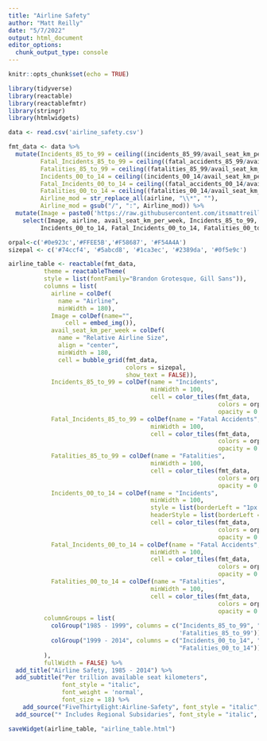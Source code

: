 ```yaml
---
title: "Airline Safety"
author: "Matt Reilly"
date: "5/7/2022"
output: html_document
editor_options: 
  chunk_output_type: console
---
```


```r
knitr::opts_chunk$set(echo = TRUE)

library(tidyverse)
library(reactable)
library(reactablefmtr)
library(stringr)
library(htmlwidgets)
```

```r
data <- read.csv('airline_safety.csv')
```

```r
fmt_data <- data %>%
  mutate(Incidents_85_to_99 = ceiling((incidents_85_99/avail_seat_km_per_week) * 1000000000),
         Fatal_Incidents_85_to_99 = ceiling((fatal_accidents_85_99/avail_seat_km_per_week) * 1000000000),
         Fatalities_85_to_99 = ceiling((fatalities_85_99/avail_seat_km_per_week) * 1000000000),
         Incidents_00_to_14 = ceiling((incidents_00_14/avail_seat_km_per_week) * 1000000000),
         Fatal_Incidents_00_to_14 = ceiling((fatal_accidents_00_14/avail_seat_km_per_week) * 1000000000),
         Fatalities_00_to_14 = ceiling((fatalities_00_14/avail_seat_km_per_week) * 1000000000),
         Airline_mod = str_replace_all(airline, "\\*", ""),
         Airline_mod = gsub("/", ":", Airline_mod)) %>%
  mutate(Image = paste0('https://raw.githubusercontent.com/itsmattreilly/Airline-Safety/main/Logos/', gsub(" ", "", Airline_mod), ".png")) %>%
    select(Image, airline, avail_seat_km_per_week, Incidents_85_to_99, Fatal_Incidents_85_to_99, Fatalities_85_to_99,
         Incidents_00_to_14, Fatal_Incidents_00_to_14, Fatalities_00_to_14) 

```


```r
orpal<-c('#0e923c','#FFEE5B','#F58687', '#F54A4A')
sizepal <- c('#74ccf4', '#5abcd8', '#1ca3ec', '#2389da', '#0f5e9c')

airline_table <- reactable(fmt_data,
          theme = reactableTheme(
          style = list(fontFamily="Brandon Grotesque, Gill Sans")),
          columns = list(
            airline = colDef(
              name = "Airline",
              minWidth = 180),
            Image = colDef(name="",
                cell = embed_img()),
            avail_seat_km_per_week = colDef(
              name = "Relative Airline Size",
              align = "center",
              minWidth = 180,
              cell = bubble_grid(fmt_data,
                                 colors = sizepal,
                                 show_text = FALSE)),
            Incidents_85_to_99 = colDef(name = "Incidents",
                                        minWidth = 100,
                                        cell = color_tiles(fmt_data,
                                                           colors = orpal, 
                                                           opacity = 0.8), align = "center"),
            Fatal_Incidents_85_to_99 = colDef(name = "Fatal Accidents",
                                        minWidth = 100,
                                        cell = color_tiles(fmt_data,
                                                           colors = orpal, 
                                                           opacity = 0.8), align = "center"),
            Fatalities_85_to_99 = colDef(name = "Fatalities",
                                        minWidth = 100,
                                        cell = color_tiles(fmt_data,
                                                           colors = orpal, 
                                                           opacity = 0.8), align = "center"),
            Incidents_00_to_14 = colDef(name = "Incidents",
                                        minWidth = 100,
                                        style = list(borderLeft = "1px solid #eee"),
                                        headerStyle = list(borderLeft = "1px solid #eee"),
                                        cell = color_tiles(fmt_data,
                                                           colors = orpal, 
                                                           opacity = 0.8), align = "center"),
            Fatal_Incidents_00_to_14 = colDef(name = "Fatal Accidents",
                                        minWidth = 100,
                                        cell = color_tiles(fmt_data,
                                                           colors = orpal, 
                                                           opacity = 0.8), align = "center"),
            Fatalities_00_to_14 = colDef(name = "Fatalities",
                                        minWidth = 100,
                                        cell = color_tiles(fmt_data,
                                                           colors = orpal, 
                                                           opacity = 0.8), align = "center")),
          columnGroups = list(
            colGroup("1985 - 1999", columns = c("Incidents_85_to_99", "Fatal_Incidents_85_to_99",
                                                'Fatalities_85_to_99')),
            colGroup("1999 - 2014", columns = c("Incidents_00_to_14", "Fatal_Incidents_00_to_14",
                                                "Fatalities_00_to_14"))
          ),
          fullWidth = FALSE) %>%
  add_title("Airline Safety, 1985 - 2014") %>%
  add_subtitle("Per trillion available seat kilometers", 
               font_style = "italic", 
               font_weight = 'normal',
               font_size = 18) %>%
    add_source("FiveThirtyEight:Airline-Safety", font_style = "italic", font_color = "grey") %>%
  add_source("* Includes Regional Subsidaries", font_style = "italic", font_color = "grey")

```

```r

saveWidget(airline_table, "airline_table.html")
```


